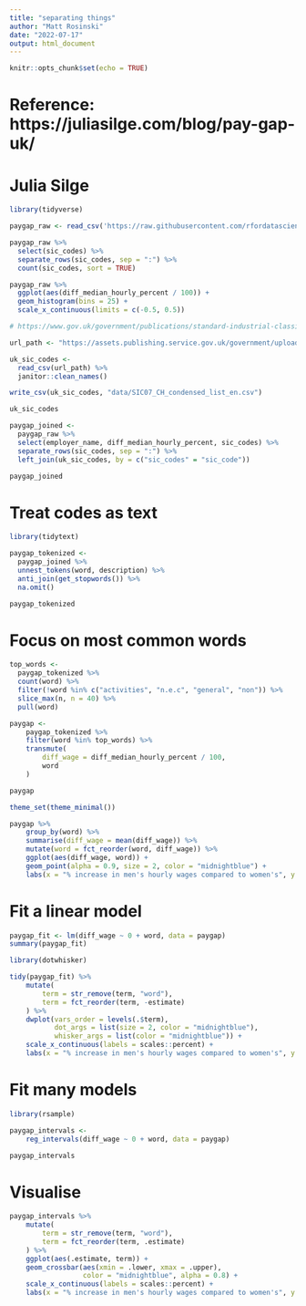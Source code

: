 ```yaml
---
title: "separating things"
author: "Matt Rosinski"
date: "2022-07-17"
output: html_document
---
```


```r
knitr::opts_chunk$set(echo = TRUE)
```

# Reference: https://juliasilge.com/blog/pay-gap-uk/
# Julia Silge
```r
library(tidyverse)

paygap_raw <- read_csv('https://raw.githubusercontent.com/rfordatascience/tidytuesday/master/data/2022/2022-06-28/paygap.csv')

paygap_raw %>% 
  select(sic_codes) %>% 
  separate_rows(sic_codes, sep = ":") %>% 
  count(sic_codes, sort = TRUE)
```

```r
paygap_raw %>%
  ggplot(aes(diff_median_hourly_percent / 100)) +
  geom_histogram(bins = 25) +
  scale_x_continuous(limits = c(-0.5, 0.5))
```

```r
# https://www.gov.uk/government/publications/standard-industrial-classification-of-economic-activities-sic

url_path <- "https://assets.publishing.service.gov.uk/government/uploads/system/uploads/attachment_data/file/527619/SIC07_CH_condensed_list_en.csv"

uk_sic_codes <- 
  read_csv(url_path) %>% 
  janitor::clean_names()

write_csv(uk_sic_codes, "data/SIC07_CH_condensed_list_en.csv")

uk_sic_codes
```


```r
paygap_joined <-
  paygap_raw %>%
  select(employer_name, diff_median_hourly_percent, sic_codes) %>%
  separate_rows(sic_codes, sep = ":") %>%
  left_join(uk_sic_codes, by = c("sic_codes" = "sic_code"))

paygap_joined
```

# Treat codes as text
```r
library(tidytext)

paygap_tokenized <-
  paygap_joined %>%
  unnest_tokens(word, description) %>%
  anti_join(get_stopwords()) %>%
  na.omit()

paygap_tokenized
```

# Focus on most common words
```r
top_words <- 
  paygap_tokenized %>%
  count(word) %>%
  filter(!word %in% c("activities", "n.e.c", "general", "non")) %>%
  slice_max(n, n = 40) %>%
  pull(word)

paygap <-
    paygap_tokenized %>%
    filter(word %in% top_words) %>%
    transmute(
        diff_wage = diff_median_hourly_percent / 100, 
        word
    )

paygap
```

```r
theme_set(theme_minimal())

paygap %>% 
    group_by(word) %>%
    summarise(diff_wage = mean(diff_wage)) %>%
    mutate(word = fct_reorder(word, diff_wage)) %>%
    ggplot(aes(diff_wage, word)) +
    geom_point(alpha = 0.9, size = 2, color = "midnightblue") +
    labs(x = "% increase in men's hourly wages compared to women's", y = NULL)
```

# Fit a linear model
```r
paygap_fit <- lm(diff_wage ~ 0 + word, data = paygap)
summary(paygap_fit)
```

```r
library(dotwhisker)

tidy(paygap_fit) %>%
    mutate(
        term = str_remove(term, "word"),
        term = fct_reorder(term, -estimate)
    ) %>%
    dwplot(vars_order = levels(.$term),
           dot_args = list(size = 2, color = "midnightblue"),
           whisker_args = list(color = "midnightblue")) +
    scale_x_continuous(labels = scales::percent) +
    labs(x = "% increase in men's hourly wages compared to women's", y = NULL)
```

# Fit many models
```r
library(rsample)

paygap_intervals <- 
    reg_intervals(diff_wage ~ 0 + word, data = paygap)

paygap_intervals
```

# Visualise
```r
paygap_intervals %>%
    mutate(
        term = str_remove(term, "word"),
        term = fct_reorder(term, .estimate)
    ) %>%
    ggplot(aes(.estimate, term)) +
    geom_crossbar(aes(xmin = .lower, xmax = .upper),
                  color = "midnightblue", alpha = 0.8) +
    scale_x_continuous(labels = scales::percent) +
    labs(x = "% increase in men's hourly wages compared to women's", y = NULL)
```

